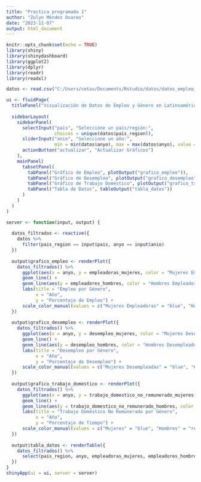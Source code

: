 ```yaml
---
title: "Practica programada 1"
author: "Zulyn Méndez Ovares"
date: "2023-11-07"
output: html_document
---
```


```r
knitr::opts_chunk$set(echo = TRUE)
library(shiny)
library(shinydashboard)
library(ggplot2)
library(dplyr)
library(readr)
library(readxl)
```

```r
datos <- read.csv("C:/Users/cetav/Documents/Rstudio/datos/datos_empleo_genero.csv")
```

```r

ui <- fluidPage(
  titlePanel("Visualización de Datos de Empleo y Género en Latinoamérica y el Caribe"),
  
  sidebarLayout(
    sidebarPanel(
      selectInput("pais", "Seleccione un país/región:",
                  choices = unique(datos$pais_region)),
      sliderInput("anio", "Seleccione un año:",
                  min = min(datos$anyo), max = max(datos$anyo), value = max(datos$anyo)),
      actionButton("actualizar", "Actualizar Gráficos")
    ),
    mainPanel(
      tabsetPanel(
        tabPanel("Gráfico de Empleo", plotOutput("grafico_empleo")),
        tabPanel("Gráfico de Desempleo", plotOutput("grafico_desempleo")),
        tabPanel("Gráfico de Trabajo Doméstico", plotOutput("grafico_trabajo_domestico")),
        tabPanel("Tabla de Datos", tableOutput("tabla_datos"))
      )
    )
  )
)

server <- function(input, output) {
  
  datos_filtrados <- reactive({
    datos %>%
      filter(pais_region == input$pais, anyo == input$anio)
  })
  
  output$grafico_empleo <- renderPlot({
    datos_filtrados() %>%
      ggplot(aes(x = anyo, y = empleadoras_mujeres, color = "Mujeres Empleadoras")) +
      geom_line() +
      geom_line(aes(y = empleadores_hombres, color = "Hombres Empleadores")) +
      labs(title = "Empleo por Género",
           x = "Año",
           y = "Porcentaje de Empleo") +
      scale_color_manual(values = c("Mujeres Empleadoras" = "blue", "Hombres Empleadores" = "red"))
  })
  
  output$grafico_desempleo <- renderPlot({
    datos_filtrados() %>%
      ggplot(aes(x = anyo, y = desempleo_mujeres, color = "Mujeres Desempleadas")) +
      geom_line() +
      geom_line(aes(y = desempleo_hombres, color = "Hombres Desempleados")) +
      labs(title = "Desempleo por Género",
           x = "Año",
           y = "Porcentaje de Desempleo") +
      scale_color_manual(values = c("Mujeres Desempleadas" = "blue", "Hombres Desempleados" = "red"))
  })
  
  output$grafico_trabajo_domestico <- renderPlot({
    datos_filtrados() %>%
      ggplot(aes(x = anyo, y = trabajo_domestico_no_remunerado_mujeres, color = "Mujeres")) +
      geom_line() +
      geom_line(aes(y = trabajo_domestico_no_remunerado_hombres, color = "Hombres")) +
      labs(title = "Trabajo Doméstico No Remunerado por Género",
           x = "Año",
           y = "Porcentaje de Tiempo") +
      scale_color_manual(values = c("Mujeres" = "blue", "Hombres" = "red"))
  })
  
  output$tabla_datos <- renderTable({
    datos_filtrados() %>%
      select(pais_region, anyo, empleadoras_mujeres, empleadores_hombres, desempleo_mujeres, desempleo_hombres, trabajo_domestico_no_remunerado_mujeres, trabajo_domestico_no_remunerado_hombres)
  })
}
shinyApp(ui = ui, server = server)

```
